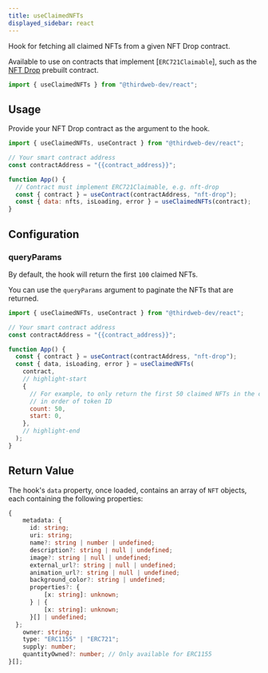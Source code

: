 ```yaml
---
title: useClaimedNFTs
displayed_sidebar: react
---
```



Hook for fetching all claimed NFTs from a given NFT Drop contract.

Available to use on contracts that implement [`ERC721Claimable`], such as the
[NFT Drop](https://thirdweb.com/thirdweb.eth/DropERC721) prebuilt contract.

```jsx
import { useClaimedNFTs } from "@thirdweb-dev/react";
```

## Usage

Provide your NFT Drop contract as the argument to the hook.

```jsx
import { useClaimedNFTs, useContract } from "@thirdweb-dev/react";

// Your smart contract address
const contractAddress = "{{contract_address}}";

function App() {
  // Contract must implement ERC721Claimable, e.g. nft-drop
  const { contract } = useContract(contractAddress, "nft-drop");
  const { data: nfts, isLoading, error } = useClaimedNFTs(contract);
}
```

## Configuration

### queryParams

By default, the hook will return the first `100` claimed NFTs.

You can use the `queryParams` argument to paginate the NFTs that are returned.

```jsx
import { useClaimedNFTs, useContract } from "@thirdweb-dev/react";

// Your smart contract address
const contractAddress = "{{contract_address}}";

function App() {
  const { contract } = useContract(contractAddress, "nft-drop");
  const { data, isLoading, error } = useClaimedNFTs(
    contract,
    // highlight-start
    {
      // For example, to only return the first 50 claimed NFTs in the collection
      // in order of token ID
      count: 50,
      start: 0,
    },
    // highlight-end
  );
}
```

## Return Value

The hook's `data` property, once loaded, contains an array of `NFT` objects, each containing the following properties:

```typescript
{
    metadata: {
      id: string;
      uri: string;
      name?: string | number | undefined;
      description?: string | null | undefined;
      image?: string | null | undefined;
      external_url?: string | null | undefined;
      animation_url?: string | null | undefined;
      background_color?: string | undefined;
      properties?: {
          [x: string]: unknown;
      } | {
          [x: string]: unknown;
      }[] | undefined;
  };
    owner: string;
    type: "ERC1155" | "ERC721";
    supply: number;
    quantityOwned?: number; // Only available for ERC1155
}[];
```
